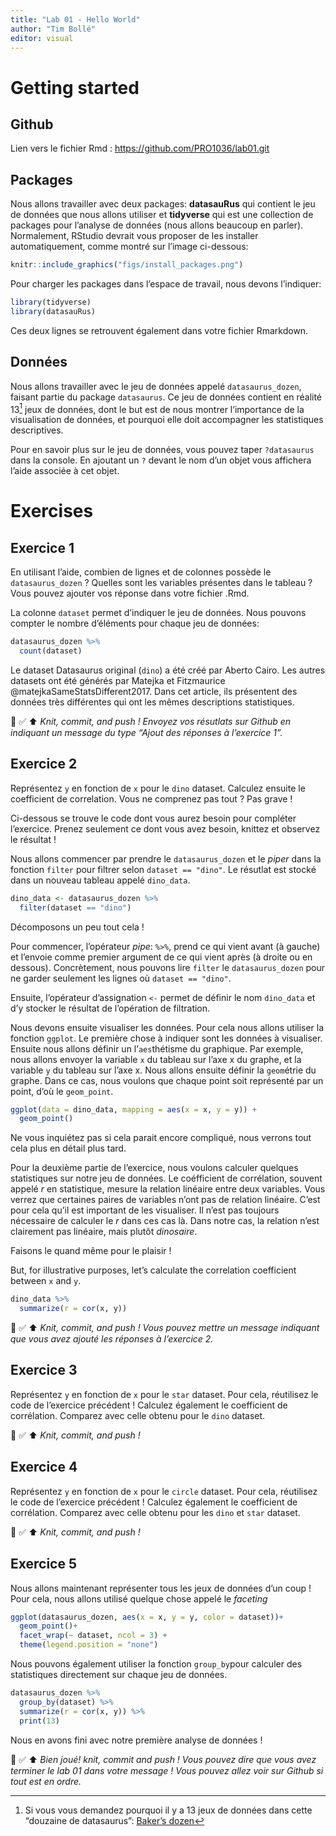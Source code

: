 ```yaml
---
title: "Lab 01 - Hello World"
author: "Tim Bollé"
editor: visual
---
```


# Getting started

## Github

Lien vers le fichier Rmd : [https://github.com/PRO1036/lab01.git](https://github.com/PRO1036/lab01.git)

## Packages

Nous allons travailler avec deux packages: **datasauRus** qui contient le jeu de données que nous allons utiliser et **tidyverse** qui est une collection de packages pour l'analyse de données (nous allons beaucoup en parler). Normalement, RStudio devrait vous proposer de les installer automatiquement, comme montré sur l'image ci-dessous:

```r
knitr::include_graphics("figs/install_packages.png")
```

Pour charger les packages dans l'espace de travail, nous devons l'indiquer:

```r
library(tidyverse) 
library(datasauRus)
```

Ces deux lignes se retrouvent également dans votre fichier Rmarkdown.

## Données

Nous allons travailler avec le jeu de données appelé `datasaurus_dozen`, faisant partie du package `datasaurus`. Ce jeu de données contient en réalité 13[^1] jeux de données, dont le but est de nous montrer l'importance de la visualisation de données, et pourquoi elle doit accompagner les statistiques descriptives.

[^1]: Si vous vous demandez pourquoi il y a 13 jeux de données dans cette "douzaine de datasaurus": [Baker's dozen](https://en.wikipedia.org/wiki/Dozen#Baker's_dozen)

Pour en savoir plus sur le jeu de données, vous pouvez taper `?datasaurus` dans la console. En ajoutant un `?` devant le nom d'un objet vous affichera l'aide associée à cet objet.

# Exercises

## Exercice 1

En utilisant l'aide, combien de lignes et de colonnes possède le `datasaurus_dozen` ? Quelles sont les variables présentes dans le tableau ? Vous pouvez ajouter vos réponse dans votre fichier .Rmd.

La colonne `dataset` permet d'indiquer le jeu de données. Nous pouvons compter le nombre d'éléments pour chaque jeu de données:

```r
datasaurus_dozen %>%
  count(dataset)
```

Le dataset Datasaurus original (`dino`) a été créé par Aberto Cairo. Les autres datasets ont été générés par Matejka et Fitzmaurice @matejkaSameStatsDifferent2017. Dans cet article, ils présentent des données très différentes qui ont les mêmes descriptions statistiques.

🧶 ✅ ⬆️ *Knit, commit, and push ! Envoyez vos résutlats sur Github en indiquant un message du type "Ajout des réponses à l'exercice 1".*

## Exercice 2

Représentez `y` en fonction de `x` pour le `dino` dataset. Calculez ensuite le coefficient de correlation. Vous ne comprenez pas tout ? Pas grave !

Ci-dessous se trouve le code dont vous aurez besoin pour compléter l'exercice. Prenez seulement ce dont vous avez besoin, knittez et observez le résultat !

Nous allons commencer par prendre le `datasaurus_dozen` et le *piper* dans la fonction `filter` pour filtrer selon `dataset == "dino"`. Le résutlat est stocké dans un nouveau tableau appelé `dino_data`.

```r
dino_data <- datasaurus_dozen %>%
  filter(dataset == "dino")
```

Décomposons un peu tout cela !

Pour commencer, l'opérateur *pipe*: `%>%`, prend ce qui vient avant (à gauche) et l'envoie comme premier argument de ce qui vient après (à droite ou en dessous). Concrètement, nous pouvons lire `filter` le `datasaurus_dozen` pour ne garder seulement les lignes où `dataset == "dino"`.

Ensuite, l'opérateur d'assignation `<-` permet de définir le nom `dino_data` et d'y stocker le résultat de l'opération de filtration.

Nous devons ensuite visualiser les données. Pour cela nous allons utiliser la fonction `ggplot`. Le première chose à indiquer sont les données à visualiser. Ensuite nous allons définir un l'`aes`thétisme du graphique. Par exemple, nous allons envoyer la variable `x` du tableau sur l'axe x du graphe, et la variable `y` du tableau sur l'axe x. Nous allons ensuite définir la `geom`étrie du graphe. Dans ce cas, nous voulons que chaque point soit représenté par un point, d'où le `geom_point`.

```r
ggplot(data = dino_data, mapping = aes(x = x, y = y)) +
  geom_point()
```

Ne vous inquiétez pas si cela parait encore compliqué, nous verrons tout cela plus en détail plus tard.

Pour la deuxième partie de l'exercice, nous voulons calculer quelques statistiques sur notre jeu de données. Le coéfficient de corrélation, souvent appelé $r$ en statistique, mesure la relation linéaire entre deux variables. Vous verrez que certaines paires de variables n'ont pas de relation linéaire. C'est pour cela qu'il est important de les visualiser. Il n'est pas toujours nécessaire de calculer le $r$ dans ces cas là. Dans notre cas, la relation n'est clairement pas linéaire, mais plutôt *dinosaire*.

Faisons le quand même pour le plaisir !

But, for illustrative purposes, let's calculate the correlation coefficient between `x` and `y`.

```r
dino_data %>%
  summarize(r = cor(x, y))
```

🧶 ✅ ⬆️ *Knit, commit, and push ! Vous pouvez mettre un message indiquant que vous avez ajouté les réponses à l'exercice 2.*

## Exercice 3

Représentez `y` en fonction de `x` pour le `star` dataset. Pour cela, réutilisez le code de l'exercice précédent ! Calculez également le coefficient de corrélation. Comparez avec celle obtenu pour le `dino` dataset.

🧶 ✅ ⬆️ *Knit, commit, and push !*

## Exercice 4

Représentez `y` en fonction de `x` pour le `circle` dataset. Pour cela, réutilisez le code de l'exercice précédent ! Calculez également le coefficient de corrélation. Comparez avec celle obtenu pour les `dino` et `star` dataset.

🧶 ✅ ⬆️ *Knit, commit, and push !*

## Exercice 5

Nous allons maintenant représenter tous les jeux de données d'un coup ! Pour cela, nous allons utilisé quelque chose appelé le *faceting*

```r
ggplot(datasaurus_dozen, aes(x = x, y = y, color = dataset))+
  geom_point()+
  facet_wrap(~ dataset, ncol = 3) +
  theme(legend.position = "none")
```

Nous pouvons également utiliser la fonction `group_by`pour calculer des statistiques directement sur chaque jeu de données.

```r
datasaurus_dozen %>%
  group_by(dataset) %>%
  summarize(r = cor(x, y)) %>%
  print(13)
```

Nous en avons fini avec notre première analyse de données !

🧶 ✅ ⬆️ *Bien joué! knit, commit and push ! Vous pouvez dire que vous avez terminer le lab 01 dans votre message ! Vous pouvez allez voir sur Github si tout est en ordre.*

